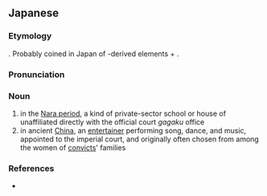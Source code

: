 ==Japanese==
{{ja-kanjitab|yomi=on|がく|k1=がっ|こ}}

===Etymology===
{{unk.|lang=ja|sort=がっこ}}. Probably coined in Japan of {{etyl|ltc|ja|sort=がっこ}}-derived elements {{m|ja|楽|tr=gaku||music}} + {{m|ja|戸|tr=ko||house; school}}.

===Pronunciation===
{{ja-pron|yomi=kanon|がっこ}}

===Noun===
{{ja-noun|がっこ|hhira=がくこ}}

# in the [[w:Nara period|Nara period]], a kind of private-sector school or house of {{m|ja|雅楽|tr=gagaku||court music}} unaffiliated directly with the official court ''gagaku'' office
# in ancient [[China]], an [[entertainer]] performing song, dance, and music, appointed to the imperial court, and originally often chosen from among the women of [[convict]]s' families

===References===
* {{R:Kokugo Dai Jiten}}